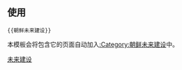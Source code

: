 {{未来建设|sect={{{sect|}}}|朝鲜民主主义人民共和国|Flag of North Korea.svg|60px}}<noinclude>
== 使用 ==
<pre>{{朝鲜未来建设}}</pre>

本模板会将包含它的页面自动加入[[:Category:朝鲜未来建设]]中。

[[Category:朝鲜建筑模板|未来建设]]
</noinclude>